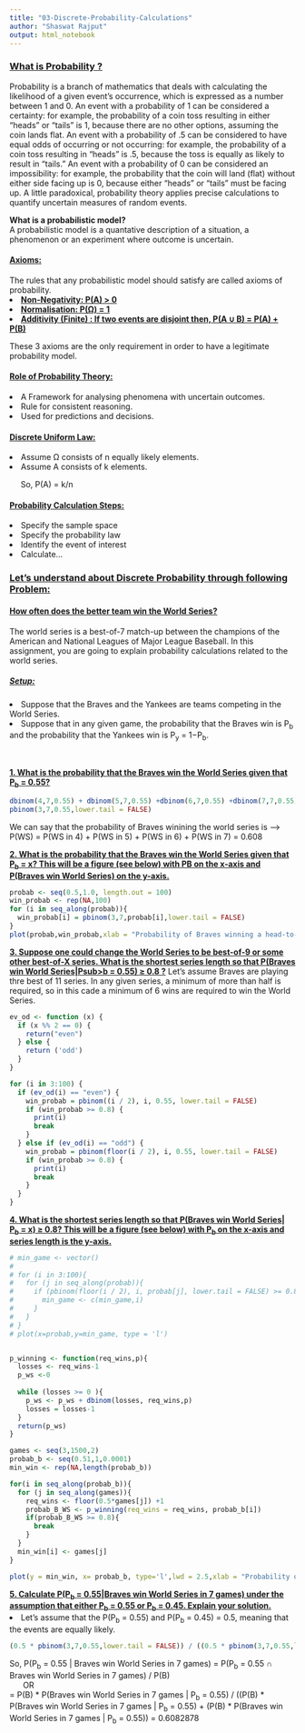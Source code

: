 ```yaml
---
title: "03-Discrete-Probability-Calculations"
author: "Shaswat Rajput"
output: html_notebook
---
```


### <b><u> What is Probability ? </u></b>
Probability is a branch of mathematics that deals with calculating the likelihood of a given event's occurrence, which is expressed as a number between 1 and 0. An event with a probability of 1 can be considered a certainty: for example, the probability of a coin toss resulting in either "heads" or "tails" is 1, because there are no other options, assuming the coin lands flat. An event with a probability of .5 can be considered to have equal odds of occurring or not occurring: for example, the probability of a coin toss resulting in "heads" is .5, because the toss is equally as likely to result in "tails." An event with a probability of 0 can be considered an impossibility: for example, the probability that the coin will land (flat) without either side facing up is 0, because either "heads" or "tails" must be facing up. A little paradoxical, probability theory applies precise calculations to quantify uncertain measures of random events.<br>

<b> What is a probabilistic model? </b><br>
A probabilistic model is a quantative description of a situation, a phenomenon or an experiment where outcome is uncertain.

#### <b><u> Axioms: </u></b><br>
The rules that any probabilistic model should satisfy are called axioms of probability.
<li> <b><u>Non-Negativity: P(A) > 0 </li>
<li> Normalisation: P(Ω) = 1</li>
<li> Additivity (Finite) : If two events are disjoint then, P(A ∪ B) = P(A) + P(B) </li></u></b>
These 3 axioms are the only requirement in order to have a legitimate probability model. <br>

#### <b><u>Role of Probability Theory: </u></b>
<li>A Framework for analysing phenomena with uncertain outcomes. </li>
<li>Rule for consistent reasoning. </li>
<li>Used for predictions and decisions. </li>

#### <b><u>Discrete Uniform Law: </u></b>
<li> Assume Ω consists of n equally likely elements. </li>
<li> Assume A consists of k elements. </li>
&nbsp;&nbsp;&nbsp;&nbsp;&nbsp;So, P(A) = k/n

#### <b><u>Probability Calculation Steps: </u></b>
<li>Specify the sample space </li>
<li>Specify the probability law </li>
<li>Identify the event of interest </li>
<li>Calculate... </li>

### <b><u>Let's understand about Discrete Probability through following Problem: </u></b>
#### <b><u>How often does the better team win the World Series? </u></b><br>
The world series is a best-of-7 match-up between the champions of the American and National Leagues of Major League Baseball. In this assignment, you are going to explain probability calculations related to the world series. <br>

##### <b><u>Setup: </u></b><br>
<li>Suppose that the Braves and the Yankees are teams competing in the World Series. </li>
<li>Suppose that in any given game, the probability that the Braves win is P<sub>b</sub> and the probability that the Yankees win is P<sub>y</sub> = 1−P<sub>b</sub>. </li> <br>

<b><u>1. What is the probability that the Braves win the World Series given that P<sub>b</sub> = 0.55? </u></b><br>
```r
dbinom(4,7,0.55) + dbinom(5,7,0.55) +dbinom(6,7,0.55) +dbinom(7,7,0.55) 
pbinom(3,7,0.55,lower.tail = FALSE)
```
We can say that the probability of Braves winining the world series is ---->
P(WS) = P(WS in 4) + P(WS in 5) + P(WS in 6) + P(WS in 7) = 0.608<br>

<b><u>2. What is the probability that the Braves win the World Series given that P<sub>b</sub> = x? This will be a figure (see below) with PB on the x-axis and P(Braves win World Series) on the y-axis. </u></b><br>
```r
probab <- seq(0.5,1.0, length.out = 100)
win_probab <- rep(NA,100)
for (i in seq_along(probab)){
  win_probab[i] = pbinom(3,7,probab[i],lower.tail = FALSE)
}
plot(probab,win_probab,xlab = "Probability of Braves winning a head-to-head matchup",ylab = "P(Win World Series)")
```

<b><u>3. Suppose one could change the World Series to be best-of-9 or some other best-of-X series. What is the shortest series length so that P(Braves win World Series|Psub>b</sub> = 0.55) ≥ 0.8 ?</u></b>
Let's assume Braves are playing thre best of 11 series. In any given series, a minimum of more than half is required, so in this cade a minimum of 6 wins are required to win the World Series.
```r
ev_od <- function (x) {
  if (x %% 2 == 0) {
    return("even")
  } else {
    return ('odd')
  }
}

for (i in 3:100) {
  if (ev_od(i) == "even") {
    win_probab = pbinom((i / 2), i, 0.55, lower.tail = FALSE)
    if (win_probab >= 0.8) {
      print(i)
      break
    }
  } else if (ev_od(i) == "odd") {
    win_probab = pbinom(floor(i / 2), i, 0.55, lower.tail = FALSE)
    if (win_probab >= 0.8) {
      print(i)
      break
    }
  }
}

```

<b><u>4. What is the shortest series length so that P(Braves win World Series| P<sub>b</sub> = x) ≥ 0.8? This will be a figure (see below) with P<sub>b</sub> on the x-axis and series length is the y-axis. </u></b>

```r
# min_game <- vector()
# 
# for (i in 3:100){
#   for (j in seq_along(probab)){
#     if (pbinom(floor(i / 2), i, probab[j], lower.tail = FALSE) >= 0.8){
#       min_game <- c(min_game,i)
#     }
#   }
# }
# plot(x=probab,y=min_game, type = 'l')


p_winning <- function(req_wins,p){
  losses <- req_wins-1
  p_ws <-0
  
  while (losses >= 0 ){
    p_ws <- p_ws + dbinom(losses, req_wins,p)
    losses = losses-1
  }
  return(p_ws)
}

games <- seq(3,1500,2)
probab_b <- seq(0.51,1,0.0001)
min_win <- rep(NA,length(probab_b))

for(i in seq_along(probab_b)){
  for (j in seq_along(games)){
    req_wins <- floor(0.5*games[j]) +1
    probab_B_WS <- p_winning(req_wins = req_wins, probab_b[i])
    if(probab_B_WS >= 0.8){
      break
    }
  }
  min_win[i] <- games[j]
}

plot(y = min_win, x= probab_b, type='l',lwd = 2.5,xlab = "Probability of Braves winning a head to head matchup", ylab = "Series Length")
```



<b><u>5. Calculate P(P<sub>b</sub> = 0.55|Braves win World Series in 7 games) under the assumption that either P<sub>b</sub> = 0.55 or P<sub>b</sub> = 0.45. Explain your solution.<br></u></b>
<li> Let's assume that the P(P<sub>b</sub> = 0.55) and P(P<sub>b</sub> = 0.45) = 0.5, meaning that the events are equally likely.</li>
```r
(0.5 * pbinom(3,7,0.55,lower.tail = FALSE)) / ((0.5 * pbinom(3,7,0.55,lower.tail = FALSE))+ (0.5 * pbinom(3,7,0.45,lower.tail = FALSE)) )
```
So, P(P<sub>b</sub> = 0.55 | Braves win World Series in 7 games) = P(P<sub>b</sub> = 0.55 ∩ Braves win World Series in 7 games) / P(B) <br>
&nbsp;&nbsp;&nbsp;&nbsp;&nbsp;&nbsp;OR <br>
= P(B) * P(Braves win World Series in 7 games | P<sub>b</sub> = 0.55) / ((P(B) * P(Braves win World Series in 7 games | P<sub>b</sub> = 0.55) + (P(B) * P(Braves win World Series in 7 games | P<sub>b</sub> = 0.55)) = 0.6082878





